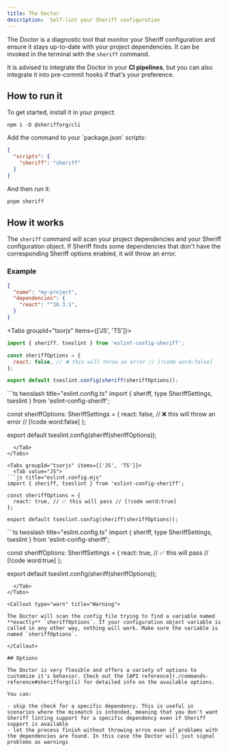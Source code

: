 ```yaml
---
title: The Doctor
description:  Self-lint your Sheriff configuration
---
```



The Doctor is a diagnostic tool that monitor your Sheriff configuration and ensure it stays up-to-date with your project dependencies. It can be invoked in the terminal with the `sheriff` command.

It is advised to integrate the Doctor in your **CI pipelines**, but you can also integrate it into pre-commit hooks if that's your preference.

## How to run it

<Steps>
  <Step>
  To get started, install it in your project:

  ```package-install
  npm i -D @sherifforg/cli
  ```
  </Step>
  <Step>
  Add the command to your `package.json` scripts:

  ```json title="package.json"
  {
    "scripts": {
      "sheriff": "sheriff"
    }
  }
  ```
  </Step>
  <Step>
  And then run it:

  ```bash
  pnpm sheriff
  ```
  </Step>
</Steps>

## How it works

The `sheriff` command will scan your project dependencies and your Sheriff configuration object. If Sheriff finds some dependencies that don't have the corresponding Sheriff options enabled, it will throw an error.

### Example

```json title="package.json"
{
  "name": "my-project",
  "dependencies": {
    "react": "^18.3.1",
  }
}
```

<Tabs groupId="tsorjs" items={['JS', 'TS']}>
  <Tab value="JS">
```js title="eslint.config.mjs"
import { sheriff, tseslint } from 'eslint-config-sheriff';

const sheriffOptions = {
  react: false, // ❌ this will throw an error // [!code word:false]
};

export default tseslint.config(sheriff(sheriffOptions));
```
  </Tab>
  <Tab value="TS">
```ts twoslash title="eslint.config.ts"
import { sheriff, type SheriffSettings, tseslint } from 'eslint-config-sheriff';

const sheriffOptions: SheriffSettings = {
  react: false, // ❌ this will throw an error // [!code word:false]
};

export default tseslint.config(sheriff(sheriffOptions));
```
  </Tab>
</Tabs>

<Tabs groupId="tsorjs" items={['JS', 'TS']}>
  <Tab value="JS">
```js title="eslint.config.mjs"
import { sheriff, tseslint } from 'eslint-config-sheriff';

const sheriffOptions = {
  react: true, // ✅ this will pass // [!code word:true]
};

export default tseslint.config(sheriff(sheriffOptions));
```
  </Tab>
  <Tab value="TS">
```ts twoslash title="eslint.config.ts"
import { sheriff, type SheriffSettings, tseslint } from 'eslint-config-sheriff';

const sheriffOptions: SheriffSettings = {
  react: true, // ✅ this will pass // [!code word:true]
};

export default tseslint.config(sheriff(sheriffOptions));
```
  </Tab>
</Tabs>

<Callout type="warn" title="Warning">

The Doctor will scan the config file trying to find a variable named **exactly** `sheriffOptions`. If your configuration object variable is called in any other way, nothing will work. Make sure the variable is named `sheriffOptions`.

</Callout>

## Options

The Doctor is very flexible and offers a variety of options to customize it's behavior. Check out the [API reference](./commands-reference#sherifforgcli) for detailed info on the available options.

You can:

- skip the check for a specific dependency. This is useful in scenarios where the mismatch is intended, meaning that you don't want Sheriff linting support for a specific dependency even if Sheriff support is available
- let the process finish without throwing erros even if problems with the dependencies are found. In this case the Doctor will just signal problems as warnings
